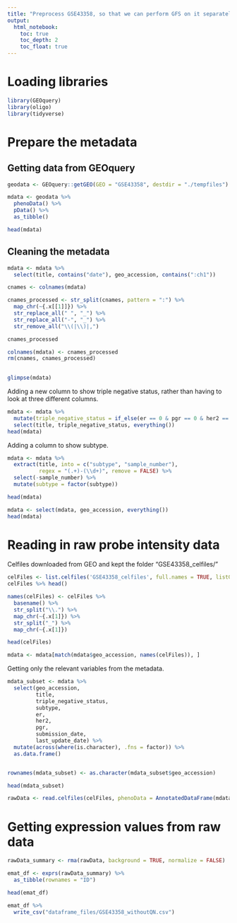 ```yaml
---
title: "Preprocess GSE43358, so that we can perform GFS on it separately"
output: 
  html_notebook:
    toc: true
    toc_depth: 2
    toc_float: true
---
```


# Loading libraries


```r
library(GEOquery)
library(oligo)
library(tidyverse)
```


# Prepare the metadata

## Getting data from GEOquery

```r
geodata <- GEOquery::getGEO(GEO = "GSE43358", destdir = "./tempfiles")
```


```r
mdata <- geodata %>%
  phenoData() %>%
  pData() %>% 
  as_tibble()

head(mdata)
```


## Cleaning the metadata


```r
mdata <- mdata %>% 
  select(title, contains("date"), geo_accession, contains(":ch1"))

cnames <- colnames(mdata)

cnames_processed <- str_split(cnames, pattern = ":") %>% 
  map_chr(~{.x[[1]]}) %>% 
  str_replace_all(" ", "_") %>% 
  str_replace_all("-", "_") %>% 
  str_remove_all("\\(|\\)|,")

cnames_processed

colnames(mdata) <- cnames_processed
rm(cnames, cnames_processed)
  
```

```r
glimpse(mdata)
```
Adding a new column to show triple negative status, rather than having to look at three different columns.

```r
mdata <- mdata %>% 
  mutate(triple_negative_status = if_else(er == 0 & pgr == 0 & her2 == 0, "TN", "not TN") %>% factor(levels = c("not TN", "TN"))) %>% 
  select(title, triple_negative_status, everything())
head(mdata)
```

Adding a column to show subtype.

```r
mdata <- mdata %>% 
  extract(title, into = c("subtype", "sample_number"), 
          regex = "(.+)-(\\d+)", remove = FALSE) %>% 
  select(-sample_number) %>% 
  mutate(subtype = factor(subtype))

head(mdata)
```

```r
mdata <- select(mdata, geo_accession, everything())
head(mdata)
```


# Reading in raw probe intensity data

Celfiles downloaded from GEO and kept the folder "GSE43358_celfiles/"

```r
celFiles <- list.celfiles('GSE43358_celfiles', full.names = TRUE, listGzipped = TRUE)
celFiles %>% head()
```

```r
names(celFiles) <- celFiles %>% 
  basename() %>% 
  str_split("\\.") %>% 
  map_chr(~{.x[1]}) %>% 
  str_split("_") %>% 
  map_chr(~{.x[1]}) 

head(celFiles)
```

```r
mdata <- mdata[match(mdata$geo_accession, names(celFiles)), ]
```

Getting only the relevant variables from the metadata.


```r
mdata_subset <- mdata %>%
  select(geo_accession, 
         title, 
         triple_negative_status, 
         subtype,
         er,
         her2,
         pgr,
         submission_date,
         last_update_date) %>% 
  mutate(across(where(is.character), .fns = factor)) %>% 
  as.data.frame()


rownames(mdata_subset) <- as.character(mdata_subset$geo_accession)

head(mdata_subset)

```

```r
rawData <- read.celfiles(celFiles, phenoData = AnnotatedDataFrame(mdata_subset))
```


# Getting expression values from raw data

```r
rawData_summary <- rma(rawData, background = TRUE, normalize = FALSE)
```


```r
emat_df <- exprs(rawData_summary) %>% 
  as_tibble(rownames = "ID")

head(emat_df)
```

```r
emat_df %>% 
  write_csv("dataframe_files/GSE43358_withoutQN.csv")
```


